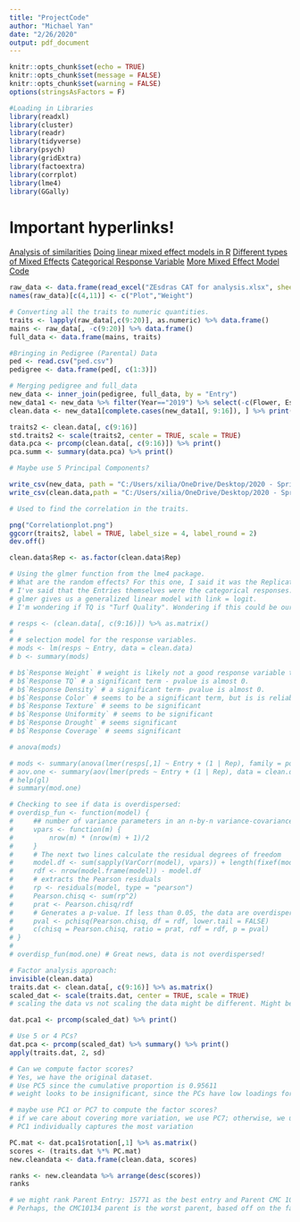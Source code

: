 ```yaml
---
title: "ProjectCode"
author: "Michael Yan"
date: "2/26/2020"
output: pdf_document
---
```


```r
knitr::opts_chunk$set(echo = TRUE)
knitr::opts_chunk$set(message = FALSE)
knitr::opts_chunk$set(warning = FALSE)
options(stringsAsFactors = F)

#Loading in Libraries
library(readxl)
library(cluster)
library(readr) 
library(tidyverse)
library(psych)
library(gridExtra)
library(factoextra)
library(corrplot)
library(lme4)
library(GGally)
```

# Important hyperlinks!
[Analysis of similarities](http://finzi.psych.upenn.edu/R/library/vegan/html/anosim.html)
[Doing linear mixed effect models in R](https://www.rdocumentation.org/packages/lme4/versions/1.1-21/topics/lmer)
[Different types of Mixed Effects](http://www.dwoll.de/rexrepos/posts/anovaMixed.html#using-lmer-from-package-lme4)
[Categorical Response Variable](https://stats.stackexchange.com/questions/319427/mixed-model-with-categorical-response-variable)
[More Mixed Effect Model Code](https://ase.tufts.edu/gsc/gradresources/guidetomixedmodelsinr/mixed%20model%20guide.html)


```r
raw_data <- data.frame(read_excel("ZEsdras CAT for analysis.xlsx", sheet = "Data"))
names(raw_data)[c(4,11)] <- c("Plot","Weight")

# Converting all the traits to numeric quantities. 
traits <- lapply(raw_data[,c(9:20)], as.numeric) %>% data.frame()
mains <- raw_data[, -c(9:20)] %>% data.frame()
full_data <- data.frame(mains, traits)

#Bringing in Pedigree (Parental) Data
ped <- read.csv("ped.csv")
pedigree <- data.frame(ped[, c(1:3)])

# Merging pedigree and full_data
new_data <- inner_join(pedigree, full_data, by = "Entry")
new_data1 <- new_data %>% filter(Year=="2019") %>% select(-c(Flower, Establishment, WK, Mother, male, FC))
clean.data <- new_data1[complete.cases(new_data1[, 9:16]), ] %>% print()
```

```r
traits2 <- clean.data[, c(9:16)]
std.traits2 <- scale(traits2, center = TRUE, scale = TRUE)
data.pca <- prcomp(clean.data[, c(9:16)]) %>% print() 
pca.summ <- summary(data.pca) %>% print()

# Maybe use 5 Principal Components?
```

```r
write_csv(new_data, path = "C:/Users/xilia/OneDrive/Desktop/2020 - Spring/ST542/Project Stuff/Esdras542Project/uncleandata.csv")
write_csv(clean.data,path = "C:/Users/xilia/OneDrive/Desktop/2020 - Spring/ST542/Project Stuff/Esdras542Project/cleandata.csv")
```

```r
# Used to find the correlation in the traits. 

png("Correlationplot.png")
ggcorr(traits2, label = TRUE, label_size = 4, label_round = 2)
dev.off()
```

```r
clean.data$Rep <- as.factor(clean.data$Rep)

# Using the glmer function from the lme4 package. 
# What are the random effects? For this one, I said it was the Replications, but this might be wrong. 
# I've said that the Entries themselves were the categorical responses. 
# glmer gives us a generalized linear model with link = logit. 
# I'm wondering if TQ is "Turf Quality". Wondering if this could be our response?

# resps <- (clean.data[, c(9:16)]) %>% as.matrix()
# 
# # selection model for the response variables. 
# mods <- lm(resps ~ Entry, data = clean.data)
# b <- summary(mods)

# b$`Response Weight` # weight is likely not a good response variable to determine best parent
# b$`Response TQ` # a significant term - pvalue is almost 0. 
# b$`Response Density` # a significant term- pvalue is almost 0. 
# b$`Response Color` # seems to be a significant term, but is is reliable? 
# b$`Response Texture` # seems to be significant 
# b$`Response Uniformity` # seems to be significant
# b$`Response Drought` # seems significant
# b$`Response Coverage` # seems significant

# anova(mods)

# mods <- summary(anova(lmer(resps[,1] ~ Entry + (1 | Rep), family = poisson(), data = clean.data)))
# aov.one <- summary(aov(lmer(preds ~ Entry + (1 | Rep), data = clean.data)))
# help(gl)
# summary(mod.one)

# Checking to see if data is overdispersed:
# overdisp_fun <- function(model) {
#     ## number of variance parameters in an n-by-n variance-covariance matrix
#     vpars <- function(m) {
#         nrow(m) * (nrow(m) + 1)/2
#     }
#     # The next two lines calculate the residual degrees of freedom
#     model.df <- sum(sapply(VarCorr(model), vpars)) + length(fixef(model))
#     rdf <- nrow(model.frame(model)) - model.df
#     # extracts the Pearson residuals
#     rp <- residuals(model, type = "pearson")
#     Pearson.chisq <- sum(rp^2)
#     prat <- Pearson.chisq/rdf
#     # Generates a p-value. If less than 0.05, the data are overdispersed.
#     pval <- pchisq(Pearson.chisq, df = rdf, lower.tail = FALSE)
#     c(chisq = Pearson.chisq, ratio = prat, rdf = rdf, p = pval)
# }
# 
# overdisp_fun(mod.one) # Great news, data is not overdispersed!
```


```r
# Factor analysis approach: 
invisible(clean.data)
traits.dat <- clean.data[, c(9:16)] %>% as.matrix()
scaled_dat <- scale(traits.dat, center = TRUE, scale = TRUE)
# scaling the data vs not scaling the data might be different. Might be better to scale. 

dat.pca1 <- prcomp(scaled_dat) %>% print()

# Use 5 or 4 PCs?
dat.pca <- prcomp(scaled_dat) %>% summary() %>% print()
apply(traits.dat, 2, sd)

# Can we compute factor scores?
# Yes, we have the original dataset. 
# Use PC5 since the cumulative proportion is 0.95611
# weight looks to be insignificant, since the PCs have low loadings for the weight variable. 

# maybe use PC1 or PC7 to compute the factor scores?
# if we care about covering more variation, we use PC7; otherwise, we use PC1. 
# PC1 individually captures the most variation 

PC.mat <- dat.pca1$rotation[,1] %>% as.matrix()
scores <- (traits.dat %*% PC.mat)
new.cleandata <- data.frame(clean.data, scores)

ranks <- new.cleandata %>% arrange(desc(scores))
ranks

# we might rank Parent Entry: 15771 as the best entry and Parent CMC 10126 s the best parent? Most of our highest scores lie within the 10126 parent. 
# Perhaps, the CMC10134 parent is the worst parent, based off on the factor scores. We see that entry CEN 15411 may be the worst entry for the centipede grass. 
```
